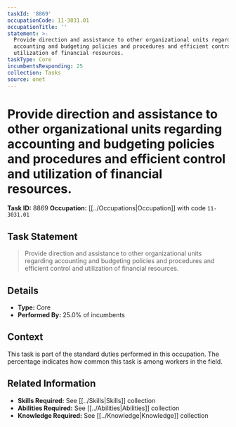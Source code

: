 ```yaml
---
taskId: '8869'
occupationCode: 11-3031.01
occupationTitle: ''
statement: >-
  Provide direction and assistance to other organizational units regarding
  accounting and budgeting policies and procedures and efficient control and
  utilization of financial resources.
taskType: Core
incumbentsResponding: 25
collection: Tasks
source: onet
---
```

# Provide direction and assistance to other organizational units regarding accounting and budgeting policies and procedures and efficient control and utilization of financial resources.

**Task ID:** 8869
**Occupation:** [[../Occupations|Occupation]] with code `11-3031.01`

## Task Statement

> Provide direction and assistance to other organizational units regarding accounting and budgeting policies and procedures and efficient control and utilization of financial resources.

## Details

- **Type:** Core
- **Performed By:** 25.0% of incumbents

## Context

This task is part of the standard duties performed in this occupation. The percentage indicates how common this task is among workers in the field.

## Related Information

- **Skills Required:** See [[../Skills|Skills]] collection
- **Abilities Required:** See [[../Abilities|Abilities]] collection
- **Knowledge Required:** See [[../Knowledge|Knowledge]] collection
